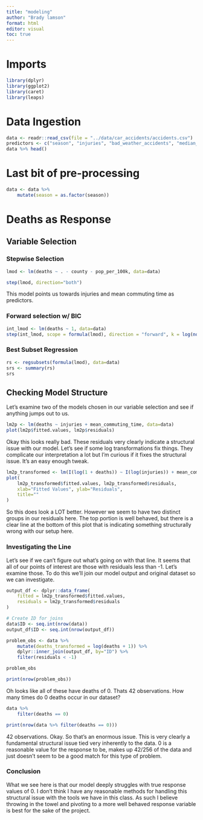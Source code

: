 ```yaml
---
title: "modeling"
author: "Brady lamson"
format: html
editor: visual
toc: true
---
```


# Imports

```r
library(dplyr)
library(ggplot2)
library(caret)
library(leaps)
```

# Data Ingestion

```r
data <- readr::read_csv(file = "../data/car_accidents/accidents.csv")
predictors <- c("season", "injuries", "bad_weather_accidents", "median_income", "mean_commuting_time")
data %>% head()
```

# Last bit of pre-processing

```r
data <- data %>%
    mutate(season = as.factor(season))
```

# Deaths as Response

## Variable Selection

### Stepwise Selection

```r
lmod <- lm(deaths ~ . - county - pop_per_100k, data=data)
```

```r
step(lmod, direction="both")
```

This model points us towards injuries and mean commuting time as predictors.

### Forward selection w/ BIC

```r
int_lmod <- lm(deaths ~ 1, data=data)
step(int_lmod, scope = formula(lmod), direction = "forward", k = log(nobs(lmod)))
```

### Best Subset Regression

```r
rs <- regsubsets(formula(lmod), data=data)
srs <- summary(rs)
srs
```

## Checking Model Structure

Let's examine two of the models chosen in our variable selection and see if anything jumps out to us.

```r
lm2p <- lm(deaths ~ injuries + mean_commuting_time, data=data)
plot(lm2p$fitted.values, lm2p$residuals)
```

Okay this looks really bad. These residuals very clearly indicate a structural issue with our model. Let's see if some log transformations fix things. They complicate our interpretation a lot but I'm curious if it fixes the structural issue. It's an easy enough tweak.

```r
lm2p_transformed <- lm(I(log(1 + deaths)) ~ I(log(injuries)) + mean_commuting_time, data=data)
plot(
    lm2p_transformed$fitted.values, lm2p_transformed$residuals,
    xlab="Fitted Values", ylab="Residuals",
    title=""
)
```

So this does look a LOT better. However we seem to have two distinct groups in our residuals here. The top portion is well behaved, but there is a clear line at the bottom of this plot that is indicating something structurally wrong with our setup here.

### Investigating the Line

Let's see if we can't figure out what's going on with that line. It seems that all of our points of interest are those with residuals less than -1. Let's examine those. To do this we'll join our model output and original dataset so we can investigate.

```r
output_df <- dplyr::data_frame(
    fitted = lm2p_transformed$fitted.values, 
    residuals = lm2p_transformed$residuals
)

# Create ID for joins
data$ID <- seq.int(nrow(data))
output_df$ID <- seq.int(nrow(output_df))

problem_obs <- data %>%
    mutate(deaths_transformed = log(deaths + 1)) %>%
    dplyr::inner_join(output_df, by="ID") %>%
    filter(residuals < -1)

problem_obs

print(nrow(problem_obs))
```

Oh looks like all of these have deaths of 0. Thats 42 observations. How many times do 0 deaths occur in our dataset?

```r
data %>% 
    filter(deaths == 0)

print(nrow(data %>% filter(deaths == 0)))
```

42 observations. Okay. So that's an enormous issue. This is very clearly a fundamental structural issue tied very inherently to the data. 0 is a reasonable value for the response to be, makes up 42/256 of the data and just doesn't seem to be a good match for this type of problem.

### Conclusion

What we see here is that our model deeply struggles with true response values of 0. I don't think I have any reasonable methods for handling this structural issue with the tools we have in this class. As such I believe throwing in the towel and pivoting to a more well behaved response variable is best for the sake of the project.
